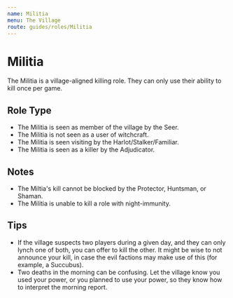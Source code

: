```yaml
---
name: Militia
menu: The Village
route: guides/roles/Militia
---
```


# Militia

The Militia is a village-aligned killing role. They can only use their ability to kill once per game.

## Role Type

- The Militia is seen as member of the village by the Seer.
- The Militia is not seen as a user of witchcraft.
- The Militia is seen visiting by the Harlot/Stalker/Familiar.
- The Militia is seen as a killer by the Adjudicator.

## Notes

- The Miltia's kill cannot be blocked by the Protector, Huntsman, or Shaman.
- The Militia is unable to kill a role with night-immunity.

## Tips

- If the village suspects two players during a given day, and they can only lynch one of both, you can offer to kill the other. It might be wise to not announce your kill, in case the evil factions may make use of this (for example, a Succubus).
- Two deaths in the morning can be confusing. Let the village know you used your power, or you planned to use your power, so they know how to interpret the morning report.
